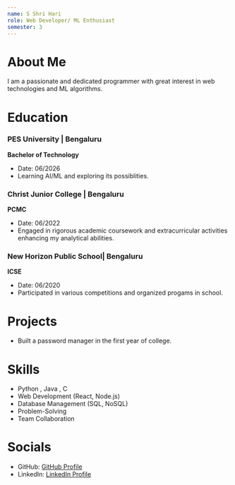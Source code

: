 ```yaml
---
name: S Shri Hari
role: Web Developer/ ML Enthusiast
semester: 3
---
```


# About Me

I am a passionate and dedicated programmer with great interest in web technologies and ML algorithms.

# Education

### **PES University | Bengaluru**

**Bachelor of Technology** 

- Date: 06/2026
- Learning AI/ML and exploring its possiblities.

### **Christ Junior College | Bengaluru**

**PCMC** 

- Date: 06/2022
- Engaged in rigorous academic coursework and extracurricular activities enhancing my analytical abilities.

### **New Horizon Public School| Bengaluru**

**ICSE** 

- Date: 06/2020
- Participated in various competitions and organized progams in school.

# Projects

- Built a password manager in the first year of college.

# Skills
- Python , Java , C
- Web Development (React, Node.js)
- Database Management (SQL, NoSQL)
- Problem-Solving
- Team Collaboration

# Socials

- GitHub: [GitHub Profile](https://github.com/HadenZ)
- LinkedIn: [LinkedIn Profile](https://www.linkedin.com/in/shri-hari-s-48b307279/)
